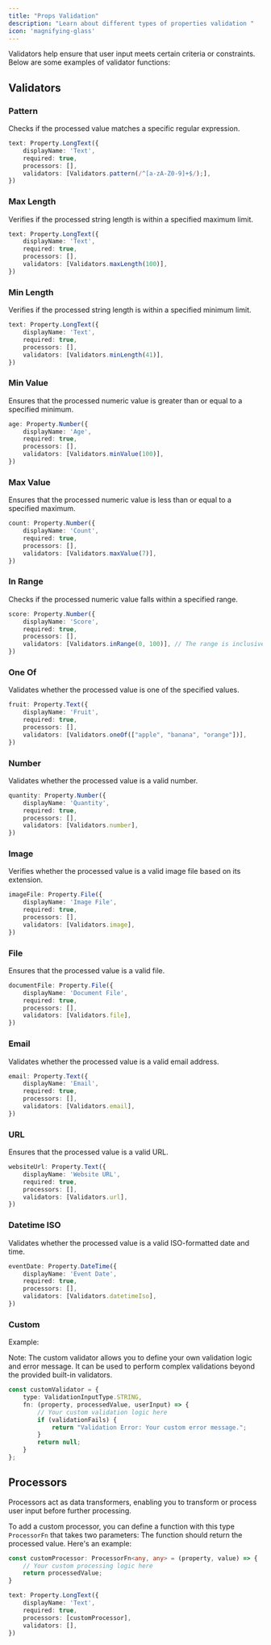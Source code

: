 ---
title: "Props Validation"
description: "Learn about different types of properties validation "
icon: 'magnifying-glass'
---

Validators help ensure that user input meets certain criteria or constraints. Below are some examples of validator functions:

## Validators 

### Pattern
Checks if the processed value matches a specific regular expression.

```typescript
text: Property.LongText({
    displayName: 'Text',
    required: true,
    processors: [],
    validators: [Validators.pattern(/^[a-zA-Z0-9]+$/);],
})
```

### Max Length
Verifies if the processed string length is within a specified maximum limit.

```typescript
text: Property.LongText({
    displayName: 'Text',
    required: true,
    processors: [],
    validators: [Validators.maxLength(100)],
})
```

### Min Length
Verifies if the processed string length is within a specified minimum limit.

```typescript
text: Property.LongText({
    displayName: 'Text',
    required: true,
    processors: [],
    validators: [Validators.minLength(41)],
})
```

### Min Value
Ensures that the processed numeric value is greater than or equal to a specified minimum.

```typescript
age: Property.Number({
    displayName: 'Age',
    required: true,
    processors: [],
    validators: [Validators.minValue(100)],
})
```

### Max Value
Ensures that the processed numeric value is less than or equal to a specified maximum.

```typescript
count: Property.Number({
    displayName: 'Count',
    required: true,
    processors: [],
    validators: [Validators.maxValue(7)],
})
```

### In Range
Checks if the processed numeric value falls within a specified range.

```typescript
score: Property.Number({
    displayName: 'Score',
    required: true,
    processors: [],
    validators: [Validators.inRange(0, 100)], // The range is inclusive (0 to 100).
})
```

### One Of
Validates whether the processed value is one of the specified values.

```typescript
fruit: Property.Text({
    displayName: 'Fruit',
    required: true,
    processors: [],
    validators: [Validators.oneOf(["apple", "banana", "orange"])],
})
```

### Number

Validates whether the processed value is a valid number.

```typescript
quantity: Property.Number({
    displayName: 'Quantity',
    required: true,
    processors: [],
    validators: [Validators.number],
})
```

### Image

Verifies whether the processed value is a valid image file based on its extension.

```typescript
imageFile: Property.File({
    displayName: 'Image File',
    required: true,
    processors: [],
    validators: [Validators.image],
})
```

### File
Ensures that the processed value is a valid file.

```typescript
documentFile: Property.File({
    displayName: 'Document File',
    required: true,
    processors: [],
    validators: [Validators.file],
})
```
### Email
Validates whether the processed value is a valid email address.

```typescript
email: Property.Text({
    displayName: 'Email',
    required: true,
    processors: [],
    validators: [Validators.email],
})
```

### URL

Ensures that the processed value is a valid URL.

```typescript
websiteUrl: Property.Text({
    displayName: 'Website URL',
    required: true,
    processors: [],
    validators: [Validators.url],
})
```

###  Datetime ISO

Validates whether the processed value is a valid ISO-formatted date and time.

```typescript
eventDate: Property.DateTime({
    displayName: 'Event Date',
    required: true,
    processors: [],
    validators: [Validators.datetimeIso],
})
```

### Custom
   Example:

Note: The custom validator allows you to define your own validation logic and error message. It can be used to perform complex validations beyond the provided built-in validators.

```typescript
const customValidator = {
    type: ValidationInputType.STRING,
    fn: (property, processedValue, userInput) => {
        // Your custom validation logic here
        if (validationFails) {
            return "Validation Error: Your custom error message.";
        }
        return null;
    }
};
```

## Processors

Processors act as data transformers, enabling you to transform or process user input before further processing.

To add a custom processor, you can define a function with this type `ProcessorFn` that takes two parameters: The function should return the processed value. Here's an example:

```typescript
const customProcessor: ProcessorFn<any, any> = (property, value) => {
    // Your custom processing logic here
    return processedValue;
}

text: Property.LongText({
    displayName: 'Text',
    required: true,
    processors: [customProcessor],
    validators: [],
})
```
